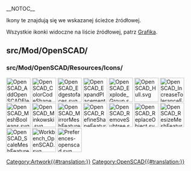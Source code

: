 __NOTOC__
<languages/>

Ikony te znajdują się we wskazanej ścieżce źródłowej. 

Wszystkie ikonki widoczne na liście źródłowej, patrz [[Artwork/pl|Grafika]].

== src/Mod/OpenSCAD/ ==

=== src/Mod/OpenSCAD/Resources/Icons/ ===

[[File:OpenSCAD_AddOpenSCADElement.svg|64px]]
[[File:OpenSCAD_ColorCodeShape.svg|64px]]
[[File:OpenSCAD_Edgestofaces.svg|64px]]
[[File:OpenSCAD_ExpandPlacements.svg|64px]]
[[File:OpenSCAD_Explode_Group.svg|64px]]
[[File:OpenSCAD_Hull.svg|64px]]
[[File:OpenSCAD_IncreaseToleranceFeature.svg|64px]]
[[File:OpenSCAD_MeshBooleans.svg|64px]]
[[File:OpenSCAD_Minkowski.svg|64px]]
[[File:OpenSCAD_MirrorMeshFeature.svg|64px]]
[[File:OpenSCAD_RefineShapeFeature.svg|64px]]
[[File:OpenSCAD_RemoveSubtree.svg|64px]]
[[File:OpenSCAD_ReplaceObject.svg|64px]]
[[File:OpenSCAD_ResizeMeshFeature.svg|64px]]
[[File:OpenSCAD_ScaleMeshFeature.svg|64px]]
[[File:Workbench_OpenSCAD.svg|64px]]
[[File:Preferences-openscad.svg|64px]]


[[Category:Artwork{{#translation:}}]]
<noinclude>[[Category:OpenSCAD{{#translation:}}]]</noinclude> <!-- we don't want this transcluded -->